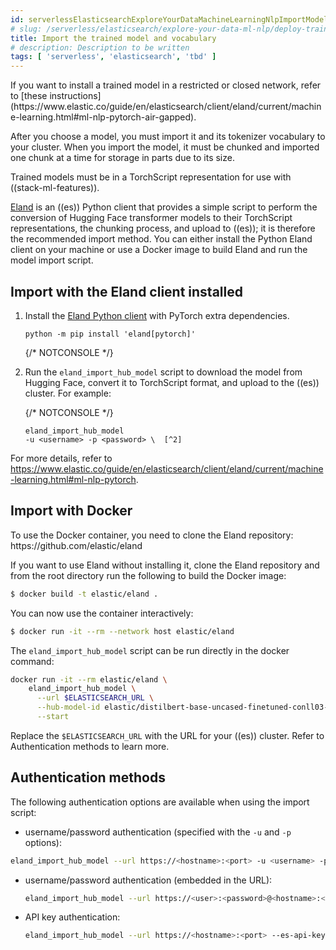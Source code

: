 ```yaml
---
id: serverlessElasticsearchExploreYourDataMachineLearningNlpImportModel
# slug: /serverless/elasticsearch/explore-your-data-ml-nlp/deploy-trained-models/import-model
title: Import the trained model and vocabulary
# description: Description to be written
tags: [ 'serverless', 'elasticsearch', 'tbd' ]
---
```


<DocCallOut title="Important" color="warning">
If you want to install a trained model in a restricted or closed 
network, refer to 
[these instructions](https://www.elastic.co/guide/en/elasticsearch/client/eland/current/machine-learning.html#ml-nlp-pytorch-air-gapped).
</DocCallOut>

After you choose a model, you must import it and its tokenizer vocabulary to
your cluster. When you import the model, it must be chunked and imported one
chunk at a time for storage in parts due to its size.

<DocCallOut title="Note">
Trained models must be in a TorchScript representation for use with
((stack-ml-features)).
</DocCallOut>

[Eland](https://github.com/elastic/eland) is an ((es)) Python client that 
provides a simple script to perform the conversion of Hugging Face transformer 
models to their TorchScript representations, the chunking process, and upload to 
((es)); it is therefore the recommended import method. You can either install 
the Python Eland client on your machine or use a Docker image to build Eland and 
run the model import script.


## Import with the Eland client installed

1. Install the [Eland Python client](((eland-docs))/installation.html) with 
    PyTorch extra dependencies.

    ```shell
    python -m pip install 'eland[pytorch]'
    ```
    {/* NOTCONSOLE */}

1. Run the `eland_import_hub_model` script to download the model from Hugging 
    Face, convert it to TorchScript format, and upload to the ((es)) cluster. 
    For example:

    {/* NOTCONSOLE */}
    ```shell
    eland_import_hub_model 
    -u <username> -p <password> \  [^2]
    ```
    [^1]: Specify the Elastic Cloud identifier. Alternatively, use `--url`.
    [^2]: Provide authentication details to access your cluster. Refer to 
    <DocLink id="enMachineLearningMlNlpImportModel" section="authentication-methods">Authentication methods</DocLink> to learn more.
    [^3]: Specify the identifier for the model in the Hugging Face model hub.
    [^4]: Specify the type of NLP task. Supported values are `fill_mask`, `ner`,
    `text_classification`, `text_embedding`, and `zero_shot_classification`.

For more details, refer to 
https://www.elastic.co/guide/en/elasticsearch/client/eland/current/machine-learning.html#ml-nlp-pytorch.


## Import with Docker

<DocCallOut title="Important" color="warning">
To use the Docker container, you need to clone the Eland repository: 
https://github.com/elastic/eland
</DocCallOut>

If you want to use Eland without installing it, clone the Eland repository and 
from the root directory run the following to build the Docker image:

```bash
$ docker build -t elastic/eland .
```

You can now use the container interactively:

```bash
$ docker run -it --rm --network host elastic/eland
```

The `eland_import_hub_model` script can be run directly in the docker command:

```bash
docker run -it --rm elastic/eland \
    eland_import_hub_model \
      --url $ELASTICSEARCH_URL \
      --hub-model-id elastic/distilbert-base-uncased-finetuned-conll03-english \
      --start
```

Replace the `$ELASTICSEARCH_URL` with the URL for your ((es)) cluster. Refer to 
<DocLink id="serverlessElasticsearchExploreYourDataMachineLearningNlpImportModel" section="authentication-methods">Authentication methods</DocLink> 
to learn more.


## Authentication methods

The following authentication options are available when using the import script:

* username/password authentication (specified with the `-u` and `-p` options):

```bash
eland_import_hub_model --url https://<hostname>:<port> -u <username> -p <password> ...
```

* username/password authentication (embedded in the URL):

    ```bash
    eland_import_hub_model --url https://<user>:<password>@<hostname>:<port> ...
    ```

* API key authentication:

    ```bash
    eland_import_hub_model --url https://<hostname>:<port> --es-api-key <api-key> ...
    ```